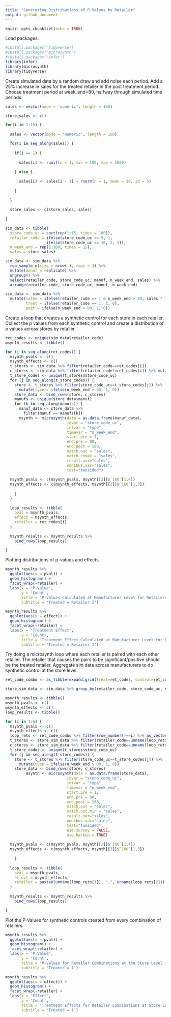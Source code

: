 ---
title: "Generating Distributions of P-Values by Retailer"
output: github_document
---

```{r setup, include=FALSE}
knitr::opts_chunk$set(echo = TRUE)
```

Load packages.
```{r}
#install.packages('tidyverse')
#install.packages("microsynth")
#install.packages("infer")
library(infer)
library(microsynth)
library(tidyverse)
```

Create simulated data by a random draw and add noise each period. Add a 25% increase in sales for the treated retailer in the post treatment period. Choose treatment period at week_end=80, halfway through simulated time periods. 
```{r}
sales <- vector(mode = 'numeric', length = 160)

store_sales <- c()

for(i in 1:15) {
  
  sales <- vector(mode = 'numeric', length = 160)

  for(i in seq_along(sales)) {
  
    if(i == 1) {
    
      sales[i] <- runif(n = 1, min = 100, max = 1000)
    
    } else {
    
      sales[i] <- sales[i - 1] + rnorm(n = 1, mean = 10, sd = 5)
    
    }
    
  }
  
  store_sales <- c(store_sales, sales)
  
}

sim_data <- tibble(
  store_code_uc = sort(rep(1:15, times = 160)),
  retailer_code = ifelse(store_code_uc <= 5, 1, 
                  ifelse(store_code_uc <= 10, 2, 3)),
  n_week_end = rep(1:160, times = 15),
  sales = store_sales)

sim_data <- sim_data %>%
  rep_sample_n(size = nrow(.), reps = 3) %>%
  mutate(manuf = replicate) %>%
  ungroup() %>%
  select(retailer_code, store_code_uc, manuf, n_week_end, sales) %>%
  arrange(retailer_code, store_code_uc, manuf, n_week_end)

sim_data <- sim_data %>%
  mutate(sales = ifelse(retailer_code == 1 & n_week_end > 80, sales * 1.25, sales),
         treat = ifelse(retailer_code == 1, 1, 0),
         post = ifelse(n_week_end > 80, 1, 0))
```

Create a loop that creates a synthetic control for each store in each retailer. Collect the p values from each synthetic control and create a distribution of p values across stores by retailer. 
```{r}
ret_codes <- unique(sim_data$retailer_code)
msynth_results <- tibble()

for (i in seq_along(ret_codes)) {
  msynth_pvals <- c()
  msynth_effects <- c()
  t_stores <- sim_data %>% filter(retailer_code==ret_codes[i]) 
  c_stores <- sim_data %>% filter(retailer_code!=ret_codes[i]) %>% mutate(type=0) 
  t_store_codes <- unique(t_stores$store_code_uc)
  for (j in seq_along(t_store_codes)) {
    store <- t_stores %>% filter(store_code_uc==t_store_codes[j]) %>% 
      mutate(type = ifelse(n_week_end > 80, 1, 0))
    store_data <- bind_rows(store, c_stores)
    manufs <- unique(store_data$manuf)
    for (k in seq_along(manufs)) {
      manuf_data <- store_data %>%
        filter(manuf == manufs[k])
      msynth <- microsynth(data = as.data.frame(manuf_data),
                           idvar = "store_code_uc",
                           intvar = "type",
                           timevar = "n_week_end",
                           start.pre = 1, 
                           end.pre = 80, 
                           end.post = 160,
                           match.out = "sales",
                           match.covar = "sales",
                           result.var="sales", 
                           omnibus.var="sales",
                           test="twosided")
  
  msynth_pvals <- c(msynth_pvals, msynth[[2]]$`160`[1,4])
  msynth_effects <- c(msynth_effects, msynth[[2]]$`160`[1,3])
  
    }
  }
  
  loop_results <- tibble(
    pval = msynth_pvals,
    effect = msynth_effects,
    retailer = ret_codes[i]
  )
  
  msynth_results <- msynth_results %>%
    bind_rows(loop_results)

}
```

Plotting distributions of p-values and effects.
```{r}
msynth_results %>%
  ggplot(aes(x = pval)) +
  geom_histogram() +
  facet_wrap(~retailer) +
  labs(x = 'P-Value',
       y = 'Count',
       title = 'P-Values Calculated at Manufacturer Level for Retailers in Simulated Data',
       subtitle = 'Treated = Retailer 1')
```

```{r}
msynth_results %>%
  ggplot(aes(x = effect)) +
  geom_histogram() +
  facet_wrap(~retailer) +
  labs(x = 'Treatment Effect',
       y = 'Count',
       title = 'Treatment Effect Calculated at Manufacturer Level for Retailers in Simulated Data',
       subtitle = 'Treated = Retailer 1')
```

Try doing a microsynth loop where each retailer is paired with each other retailer. The retailer that causes the pairs to be significant/positive should be the treated retailer. Aggregate sim data across manufacturers to do synthetic control at the store level. 
```{r}
ret_code_combo <- as_tibble(expand.grid(treat=ret_codes, control=ret_codes)) %>% filter(treat!=control)

store_sim_data <- sim_data %>% group_by(retailer_code, store_code_uc, n_week_end) %>% summarise(sales=sum(sales))
```

```{r}
msynth_results <- tibble()
msynth_pvals <- c()
msynth_effects <- c()
loop_results <- tibble()

for (i in 1:6) {
  msynth_pvals <- c()
  msynth_effects <- c()
  loop_rets <- ret_code_combo %>% filter(row_number()==i) %>% as_vector()
  t_stores <- store_sim_data %>% filter(retailer_code==unname(loop_rets[1])) 
  c_stores <- store_sim_data %>% filter(retailer_code==unname(loop_rets[2])) %>% mutate(type=0) 
  t_store_codes <- unique(t_stores$store_code_uc)
  for (j in seq_along(t_store_codes)) {
    store <- t_stores %>% filter(store_code_uc==t_store_codes[j]) %>% 
      mutate(type = ifelse(n_week_end > 80, 1, 0))
    store_data <- bind_rows(store, c_stores)
         msynth <- microsynth(data = as.data.frame(store_data),
                           idvar = "store_code_uc",
                           intvar = "type",
                           timevar = "n_week_end",
                           start.pre = 1, 
                           end.pre = 80, 
                           end.post = 160,
                           match.out = "sales",
                           match.out.min = "sales",
                           result.var="sales", 
                           omnibus.var="sales", 
                           test="twosided", 
                           use.survey = FALSE, 
                           use.backup = TRUE)
  
  msynth_pvals <- c(msynth_pvals, msynth[[2]]$`160`[1,4])
  msynth_effects <- c(msynth_effects, msynth[[2]]$`160`[1,3])
  
    }
  
  loop_results <- tibble(
    pval = msynth_pvals,
    effect = msynth_effects,
    retailer = paste0(unname(loop_rets[1]), ",", unname(loop_rets[2]))
  )
  
  msynth_results <- msynth_results %>%
    bind_rows(loop_results)

}
```

Plot the P-Values for synthetic controls created from every combination of retailers.
```{r}
msynth_results %>%
  ggplot(aes(x = pval)) +
  geom_histogram() +
  facet_wrap(~retailer) +
  labs(x = 'P-Value',
       y = 'Count',
       title = 'P-Values for Retailer Combinations at the Store Level for Simulated Data',
       subtitle = 'Treated = 1')
```

```{r}
msynth_results %>%
  ggplot(aes(x = effect)) +
  geom_histogram() +
  facet_wrap(~retailer) +
  labs(x = 'Effect',
       y = 'Count',
       title = 'Treatment Effects for Retailer Combinations at Store Level for Simulated Data',
       subtitle = 'Treated = 1')
```






